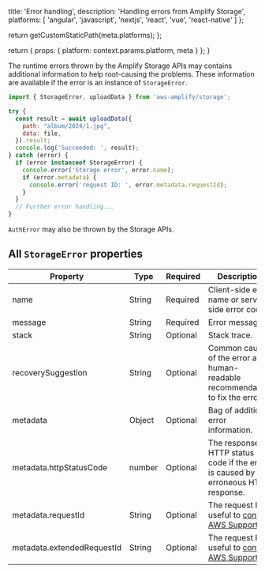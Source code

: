 
  title: 'Error handling',
  description:
    'Handling errors from Amplify Storage',
  platforms: [
    'angular',
    'javascript',
    'nextjs',
    'react',
    'vue',
    'react-native'
  ]
};

  return getCustomStaticPath(meta.platforms);
};

  return {
    props: {
      platform: context.params.platform,
      meta
    }
  };
}

The runtime errors thrown by the Amplify Storage APIs may contains additional information to help root-causing the problems. These information are available if the error is an instance of `StorageError`.

```javascript
import { StorageError, uploadData } from 'aws-amplify/storage';

try {
  const result = await uploadData({
    path: "album/2024/1.jpg",
    data: file,
  }).result;
  console.log('Succeeded: ', result);
} catch (error) {
  if (error instanceof StorageError) {
    console.error('Storage error', error.name);
    if (error.metadata) {
      console.error('request ID: ', error.metadata.requestId);
    }
  } 
  // Further error handling...
}
```

`AuthError` may also be thrown by the Storage APIs.

## All `StorageError` properties

Property | Type | Required | Description |
| -- | -- | -- | ----------- |
| name | String | Required | Client-side error name or server-side error code. |
| message | String | Required | Error message. |
| stack | String | Optional | Stack trace. |
| recoverySuggestion | String | Optional | Common cause of the error and human-readable recommendation to fix the error.|
| metadata | Object | Optional | Bag of additional error information. |
| metadata.httpStatusCode | number | Optional | The response HTTP status code if the error is caused by erroneous HTTP response. |
| metadata.requestId | String | Optional | The request ID useful to [contact AWS Support](https://docs.aws.amazon.com/AmazonS3/latest/API/get-request-ids.html). |
| metadata.extendedRequestId | String | Optional | The request ID useful to [contact AWS Support](https://docs.aws.amazon.com/AmazonS3/latest/API/get-request-ids.html). |


